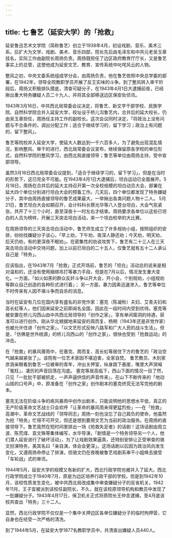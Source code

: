 ```yaml
---
---
---
```

title: 七   鲁艺（延安大学）的「抢救」
---

延安鲁迅艺术文学院（简称鲁艺）创立于1938年4月，初设戏剧、音乐、美术三系，后扩大为文学、戏剧、美术、音乐四部，院长先后由毛泽东和中共元老吴玉章挂名，实际工作由副院长周扬负责。周扬既担任了边区政府教育厅厅长，又是鲁艺事实上的总管，这使他成为延安文艺、教育、宣传系统中叱咤风云的人物。

整风之初，中央文委系统组成学分会，由周扬负责，他在鲁艺依照中央总学委的部署，在1942年，领导全院教职学员开展了反王实味的斗争。到了整风转入审干阶段后，周扬又积极排队摸底，清查可疑分子，在1943年4月1日大逮捕前夜，已经揪出重大特务嫌疑人员二十九人，并将其全部移送边区保安处侦讯。 

1943年3月16日，中共西北局常委会议决定，将鲁艺、新文字干部学校、民族学院、自然科学院合并入延安大学，校址设于桥儿沟鲁艺内，合并后的延大校长，仍由吴玉章担任，周扬任主持工作的副校长。这次会议同时决定，「将政治上没有问题与不合条件的，调出分配工作；适合于继续学习的，留下学习；政治上有问题的，留下整风」。 

鲁艺等院校并入延安大学，使延大人数达到一千六百多人，为了避免出现混乱情况，影响整风、审干的进行，西北局常委会议宣布，继续保留原各学校的单位形式，自然科学院的整风学习，由西北局直接领导；鲁艺等单位由周扬主持，受中宣部领导。

虽然3月16日西北局常委会议提到，「适合于继续学习的，留下学习」，但是在当时的形势下，这已完全不可能。在1943年4月1日大逮捕后，坦白运动已全面展开。5月18日，周扬在合并后的延大主持召开第一次全校规模的坦白动员大会，部署在延大四个单位分别进行坦白大会的预备工作。几天后，四个单位都发现了特务嫌疑分子，其中由周扬直接领导的鲁艺成果最大，一举揪出各类问题人物十二人。   5月21日，鲁艺坦白大会如期召开，会计科科长蔡光华等八人登台坦白，大会气氛紧张，共开了十三个小时，直至深夜十一时左右才结束。周扬要求各单位以这些已坦白的人员为榜样，开展三天突击坦白活动，来一个坦白检举的大比赛。 

在周扬领导的三天突击坦白活动中，鲁艺师生成立了许多规劝小组，按照组织的安排，纷纷找嫌疑分子谈心，「早上劝，下午劝，夜深人静还劝；今天劝，明天劝，后天仍劝，有的更深夜不眠劝」。在密集性的劝说攻势下，鲁艺有二十三人在三天突击坦白活动中交待问题，加上以前已坦白的二十五人，仅鲁艺就有五十二人承认自己是「特务」。 

应该指出，在1943年7月「抢救」正式开场前，鲁艺的「坦白」活动总的说来是相对温和的，还没有使用捆绑吊打等暴力手段，但是在7月以后，情况发生重大变化。一方面，「如火如荼的群众反奸斗争以开大会，开小会，个别规劝，小组规劝等群众自己创造的各种形式进行着」；  另一方面，暴力因素迅速渗入，鲁艺等单位不时传来有人因不堪斗争而自杀的消息。

当时在延安有几位在国内享有盛名的非党作家：塞克（陈凝秋）夫妇、艾青夫妇和高长虹等人，他们因来延安之前即闻名全国，因此在一段时间内受到优待。塞克等被安置在桥儿沟西山由中共西北局领导的「创作之家」，享有单间窑洞的待遇，获准可以进行创作。刚从华北根据地来延安的周而复、杨朔（1943年还是非党作家）也被允许住进「创作之家」，「以文艺形式反映八路军和广大人民的战斗生活」。但是，「仿佛是世外桃源」的桥儿沟西山的「创作之家」，很快也受到「抢救运动」的冲击。

在「抢救」的暴风骤雨中，在塞克、周而复、高长虹等居住下方的鲁艺的「政治空气越来越紧张了」。该院有一位艺术家因不堪迫害，全家自焚。  鲁艺教员、木刻家彦涵亲眼看到鲁艺一位被审的青年，冲出关押室，纵身跳下悬崖，嘴里大声哭喊「冤枉」，凄厉的声音回荡在沟底。 塞克等居高临下，西山下面的情况一目了然，只见「一批批干部被抓走，一声声逼供信的声音传来」，在山下不断传来的「地动山摇的口号声」中，原准备在「创作之家」创作剧本的塞克终究无法写完他的剧本。

塞克无法在阶级斗争的疾风暴雨中创作出剧本，只能说明他的思想水平低，真正的无产阶级革命文艺战士只会欢呼「让革命的暴风雨来得更猛烈些」──在「抢救」高潮中，革命文艺战线的「领导同志」周扬一刻也没忘了自己肩负的使命，他虽然为挖「特务」忙得不可开交，但还是想到要用文艺为当前的政治服务。在周扬的直接领导下。鲁艺竟然在短时间里排出一场《抢救失足者》的话剧！这场话剧由周立波、陈荒煤、袁文殊等集体编写，水华导演，「剧情是一个特务领导另一个人，他们潜人延安进行了破坏活动」，为了让戏剧效果逼真，还特别安排让正受审查的骆文扮演特务，美其名曰「亲自演，体会会更深」。这场话剧以后因为政治风向发生变化，又遵周扬命停止了排演，但骆文仍在夜晚被鲁艺戏剧系审干小姐唤去接受「车轮战」式的审讯。 

1944年5月，延安大学的规模又有新的扩大，西北行政学院也被并入了延大。西北行政学院成立于1940年7月，原是为边区培养行政干部的学校。但是到1942年10月，该校性质发生变化，被中共西北局改成集中审查嫌疑分子的反省机关。1942年11月，王子宜被派到该校任副院长，不久，就在该校原领导机构和教员中发现了一批嫌疑分子。1943年4月17日，保卫机关正式将原院长王仲言逮捕，至4月底该校共查出「特务」三十二人。 

显然，西北行政学院不仅仅是一个集中关押边区各单位嫌疑分子的临时拘押营，它自身也在经受一次严格的清洗。

到了1944年5月，在延安大学1877名教职学员中，共清查出嫌疑人员440人。   
